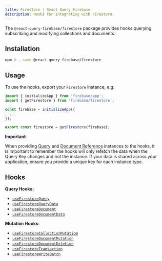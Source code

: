 ```yaml
---
title: Firestore | React Query Firebase
description: Hooks for integrating with Firestore.
---
```


The `@react-query-firebase/firestore` package provides hooks querying, subscribing and modifying collections and documents.

## Installation

```bash
npm i --save @react-query-firebase/firestore
```

## Usage

To use the hooks, export your `Firestore` instance, e.g:

```js
import { initializeApp } from 'firebase/app';
import { getFirestore } from 'firebase/firestore';

const firebase = initializeApp({
  ...
});

export const firestore = getFirestore(firebase);
```

**Important**:

When providing [Query](https://firebase.google.com/docs/reference/js/firestore_.query) 
and [Document Reference](https://firebase.google.com/docs/reference/js/firestore_.documentreference) instances
to the hooks, it is important to remember the hooks will only refetch the data when the Query Key changes and not
the instance. If your data is shared across your application, ensure you provide a unique key for each instance type.

## Hooks

**Query Hooks:**

- [`useFirestoreQuery`](/firestore/query#useFirestoreQuery)
- [`useFirestoreQueryData`](/firestore/query#useFirestoreQueryData)
- [`useFirestoreDocument`](/firestore/doc#useFirestoreDocument)
- [`useFirestoreDocumentData`](/firestore/doc#useFirestoreDocumentData)

**Mutation Hooks:**

- [`useFirestoreCollectionMutation`](/firestore/mutation#useFirestoreCollectionMutation)
- [`useFirestoreDocumentMutation`](/firestore/mutation#useFirestoreDocumentMutation)
- [`useFirestoreDocumentDeletion`](/firestore/mutation#useFirestoreDocumentDeletion)
- [`useFirestoreTransaction`](/firestore/mutation#useFirestoreTransaction)
- [`useFirestoreWriteBatch`](/firestore/mutation#useFirestoreWriteBatch)


